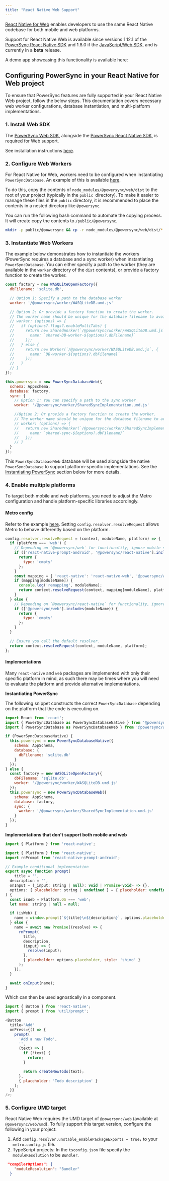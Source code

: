 ```yaml
---
title: "React Native Web Support"
---
```


[React Native for Web](https://necolas.github.io/react-native-web/) enables developers to use the same React Native codebase for both mobile and web platforms.

Support for React Native Web is available since versions 1.12.1 of the [PowerSync React Native SDK](/client-sdk-references/react-native-and-expo) and 1.8.0 if the [JavaScript/Web SDK](/client-sdk-references/javascript-web), and is currently in a **beta** release.

A demo app showcasing this functionality is available here:
<Card
  title="powersync-js/demos/react-native-web-supabase-todolist"
  icon="github"
  href="https://github.com/powersync-ja/powersync-js/tree/main/demos/react-native-web-supabase-todolist"
  horizontal
/>

## Configuring PowerSync in your React Native for Web project

To ensure that PowerSync features are fully supported in your React Native Web project, follow the below steps. This documentation covers necessary web worker configurations, database instantiation, and multi-platform implementations.

### 1\. Install Web SDK

The [PowerSync Web SDK](/client-sdk-references/javascript-web), alongside the [PowerSync React Native SDK](/client-sdk-references/react-native-and-expo), is required for Web support.

See installation instructions [here](https://www.npmjs.com/package/@powersync/web).

### 2\. Configure Web Workers

For React Native for Web, workers need to be configured when instantiating `PowerSyncDatabase`. An example of this is available [here](https://github.com/powersync-ja/powersync-js/blob/main/demos/react-native-web-supabase-todolist/library/powersync/system.ts).

To do this, copy the contents of `node_modules/@powersync/web/dist` to the root of your project (typically in the `public `directory). To make it easier to manage these files in the `public` directory, it is recommended to place the contents in a nested directory like `@powersync`.

You can run the following bash command to automate the copying process. It will create copy the contents to `/public/@powersync`.

```bash
mkdir -p public/@powersync && cp -r node_modules/@powersync/web/dist/* public/@powersync/
```

### 3\. Instantiate Web Workers

The example below demonstrates how to instantiate the workers (PowerSync requires a database and a sync worker) when instantiating `PowerSyncDatabase`. You can either specify a path to the worker (they are available in the `worker` directory of the `dist` contents), or provide a factory function to create the worker.

```js
const factory = new WASQLiteOpenFactory({
  dbFilename: 'sqlite.db',

  // Option 1: Specify a path to the database worker
  worker: '/@powersync/worker/WASQLiteDB.umd.js'

  // Option 2: Or provide a factory function to create the worker.
  // The worker name should be unique for the database filename to avoid conflicts if multiple clients with different databases are present.
  // worker: (options) => {
  //   if (options?.flags?.enableMultiTabs) {
  //     return new SharedWorker(`/@powersync/worker/WASQLiteDB.umd.js`, {
  //       name: `shared-DB-worker-${options?.dbFilename}`
  //     });
  //   } else {
  //     return new Worker(`/@powersync/worker/WASQLiteDB.umd.js`, {
  //       name: `DB-worker-${options?.dbFilename}`
  //     });
  //   }
  // }
});

this.powersync = new PowerSyncDatabaseWeb({
  schema: AppSchema,
  database: factory,
  sync: {
    // Option 1: You can specify a path to the sync worker
    worker: '/@powersync/worker/SharedSyncImplementation.umd.js'

    //Option 2: Or provide a factory function to create the worker.
    // The worker name should be unique for the database filename to avoid conflicts if multiple clients with different databases are present.
    // worker: (options) => {
    //   return new SharedWorker(`/@powersync/worker/SharedSyncImplementation.umd.js`, {
    //     name: `shared-sync-${options?.dbFilename}`
    //   });
    // }
  }
});
```

This `PowerSyncDatabaseWeb` database will be used alongside the native `PowerSyncDatabase` to support platform-specific implementations. See the [Instantiating PowerSync](/client-sdk-references/react-native-and-expo/react-native-web-support#implementations) section below for more details.

### 4\. Enable multiple platforms

To target both mobile and web platforms, you need to adjust the Metro configuration and handle platform-specific libraries accordingly.

#### Metro config

Refer to the example [here](https://github.com/powersync-ja/powersync-js/blob/main/demos/react-native-web-supabase-todolist/metro.config.js). Setting `config.resolver.resolveRequest` allows Metro to behave differently based on the platform.

```js
config.resolver.resolveRequest = (context, moduleName, platform) => {
  if (platform === 'web') {
    // Depending on `@powersync/web` for functionality, ignore mobile specific dependencies.
    if (['react-native-prompt-android', '@powersync/react-native'].includes(moduleName)) {
      return {
        type: 'empty'
      };
    }
    const mapping = { 'react-native': 'react-native-web', '@powersync/web': '@powersync/web/dist/index.umd.js' };
    if (mapping[moduleName]) {
      console.log('remapping', moduleName);
      return context.resolveRequest(context, mapping[moduleName], platform);
    }
  } else {
    // Depending on `@powersync/react-native` for functionality, ignore `@powersync/web` dependencies.
    if (['@powersync/web'].includes(moduleName)) {
      return {
        type: 'empty'
      };
    }
  }

  // Ensure you call the default resolver.
  return context.resolveRequest(context, moduleName, platform);
};
```

#### Implementations

Many `react-native` and `web` packages are implemented with only their specific platform in mind, as such there may be times where you will need to evaluate the platform and provide alternative implementations.

**Instantiating PowerSync**

The following snippet constructs the correct `PowerSyncDatabase` depending on the platform that the code is executing on.

```js
import React from 'react';
import { PowerSyncDatabase as PowerSyncDatabaseNative } from '@powersync/react-native';
import { PowerSyncDatabase as PowerSyncDatabaseWeb } from '@powersync/web';

if (PowerSyncDatabaseNative) {
  this.powersync = new PowerSyncDatabaseNative({
    schema: AppSchema,
    database: {
      dbFilename: 'sqlite.db'
    }
  });
} else {
  const factory = new WASQLiteOpenFactory({
    dbFilename: 'sqlite.db',
    worker: '/@powersync/worker/WASQLiteDB.umd.js'
  });
  this.powersync = new PowerSyncDatabaseWeb({
    schema: AppSchema,
    database: factory,
    sync: {
      worker: '/@powersync/worker/SharedSyncImplementation.umd.js'
    }
  });
}
```

**Implementations that don't support both mobile and web**

```js
import { Platform } from 'react-native';

import { Platform } from 'react-native';
import rnPrompt from 'react-native-prompt-android';

// Example conditional implementation
export async function prompt(
    title = '',
  description = '',
  onInput = (_input: string | null): void | Promise<void> => {},
  options: { placeholder: string | undefined } = { placeholder: undefined }
) {
  const isWeb = Platform.OS === 'web';
  let name: string | null = null;

  if (isWeb) {
    name = window.prompt(`${title}\n${description}`, options.placeholder);
  } else {
    name = await new Promise((resolve) => {
      rnPrompt(
        title,
        description,
        (input) => {
          resolve(input);
        },
        { placeholder: options.placeholder, style: 'shimo' }
      );
    });
  }

  await onInput(name);
}

```

Which can then be used agnostically in a component.
```js
import { Button } from 'react-native';
import { prompt } from 'util/prompt';

<Button
  title="Add"
  onPress={() => {
    prompt(
      'Add a new Todo',
      '',
      (text) => {
        if (!text) {
          return;
        }

        return createNewTodo(text);
      },
      { placeholder: 'Todo description' }
    );
  }}
/>;
```
### 5\. Configure UMD target

React Native Web requires the UMD target of `@powersync/web` (available at `@powersync/web/umd`). To fully support this target version, configure the following in your project:

1. Add `config.resolver.unstable_enablePackageExports = true;` to your `metro.config.js` file.
2. TypeScript projects: In the `tsconfig.json` file specify the `moduleResolution` to be `Bundler`.

```json
 "compilerOptions": {
    "moduleResolution": "Bundler"
  }
```
